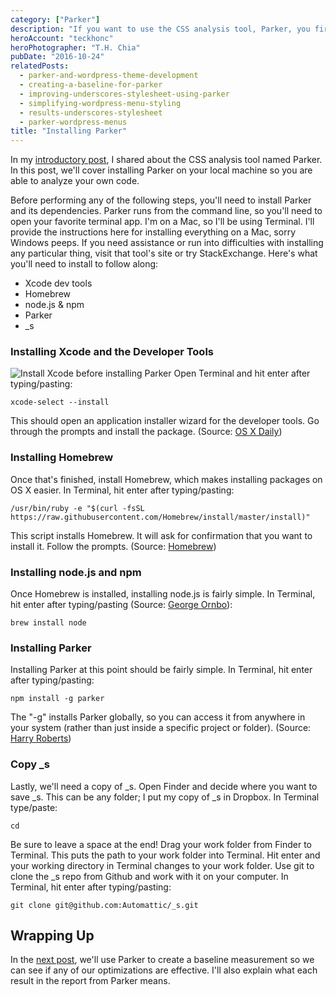 ```yaml
---
category: ["Parker"]
description: "If you want to use the CSS analysis tool, Parker, you first have to install it and set it up. Here's the six step process."
heroAccount: "teckhonc"
heroPhotographer: "T.H. Chia"
pubDate: "2016-10-24"
relatedPosts:
  - parker-and-wordpress-theme-development
  - creating-a-baseline-for-parker
  - improving-underscores-stylesheet-using-parker
  - simplifying-wordpress-menu-styling
  - results-underscores-stylesheet
  - parker-wordpress-menus
title: "Installing Parker"
---
```


In my [introductory post](/post/parker-and-wordpress-theme-development/), I shared about the CSS analysis tool named Parker. In this post, we'll cover installing Parker on your local machine so you are able to analyze your own code.

Before performing any of the following steps, you'll need to install Parker and its dependencies. Parker runs from the command line, so you'll need to open your favorite terminal app. I'm on a Mac, so I'll be using Terminal. I'll provide the instructions here for installing everything on a Mac, sorry Windows peeps. If you need assistance or run into difficulties with installing any particular thing, visit that tool's site or try StackExchange. Here's what you'll need to install to follow along:

- Xcode dev tools
- Homebrew
- node.js & npm
- Parker
- \_s

### Installing Xcode and the Developer Tools

![Install Xcode before installing Parker](/post/installing-parker/xcode.png) Open Terminal and hit enter after typing/pasting:

```shell
xcode-select --install
```

This should open an application installer wizard for the developer tools. Go through the prompts and install the package. (Source: [OS X Daily](http://osxdaily.com/2014/02/12/install-command-line-tools-mac-os-x/))

### Installing Homebrew

Once that's finished, install Homebrew, which makes installing packages on OS X easier. In Terminal, hit enter after typing/pasting:

```shell
/usr/bin/ruby -e "$(curl -fsSL https://raw.githubusercontent.com/Homebrew/install/master/install)"
```

This script installs Homebrew. It will ask for confirmation that you want to install it. Follow the prompts. (Source: [Homebrew](https://brew.sh/))

### Installing node.js and npm

Once Homebrew is installed, installing node.js is fairly simple. In Terminal, hit enter after typing/pasting (Source: [George Ornbo](https://shapeshed.com/setting-up-nodejs-and-npm-on-mac-osx/)):

```shell
brew install node
```

### Installing Parker

Installing Parker at this point should be fairly simple. In Terminal, hit enter after typing/pasting:

```shell
npm install -g parker
```

The "-g" installs Parker globally, so you can access it from anywhere in your system (rather than just inside a specific project or folder). (Source: [Harry Roberts](https://csswizardry.com/2016/06/improving-your-css-with-parker/))

### Copy \_s

Lastly, we'll need a copy of \_s. Open Finder and decide where you want to save \_s. This can be any folder; I put my copy of \_s in Dropbox. In Terminal type/paste:

```shell
cd
```

Be sure to leave a space at the end! Drag your work folder from Finder to Terminal. This puts the path to your work folder into Terminal. Hit enter and your working directory in Terminal changes to your work folder. Use git to clone the \_s repo from Github and work with it on your computer. In Terminal, hit enter after typing/pasting:

```shell
git clone git@github.com:Automattic/_s.git
```

## Wrapping Up

In the [next post](/post/creating-a-baseline-for-parker/), we'll use Parker to create a baseline measurement so we can see if any of our optimizations are effective. I'll also explain what each result in the report from Parker means.
